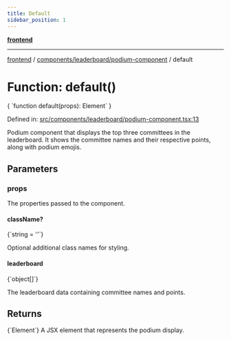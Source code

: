```yaml
---
title: Default
sidebar_position: 1
---
```



[**frontend**](../../../..)

***

[frontend](../../../..) / [components/leaderboard/podium-component](..) / default

# Function: default()

<CodeBlock language="ts">
{ `function default(props): Element` }
</CodeBlock>

Defined in: [src/components/leaderboard/podium-component.tsx:13](https://github.com/svsticky/CommitteeClash/blob/f974faa16c13593c1cc0eea50bf89b045abdabb5/frontend/src/components/leaderboard/podium-component.tsx#L13)

Podium component that displays the top three committees in the leaderboard.
It shows the committee names and their respective points, along with podium emojis.

## Parameters

### props

The properties passed to the component.

#### className?
<CodeBlock language="ts">
{`string = ''`}
</CodeBlock>

Optional additional class names for styling.

#### leaderboard
<CodeBlock language="ts">
{`object[]`}
</CodeBlock>

The leaderboard data containing committee names and points.

## Returns
<CodeBlock language="ts">
{`Element`}
</CodeBlock>
A JSX element that represents the podium display.
